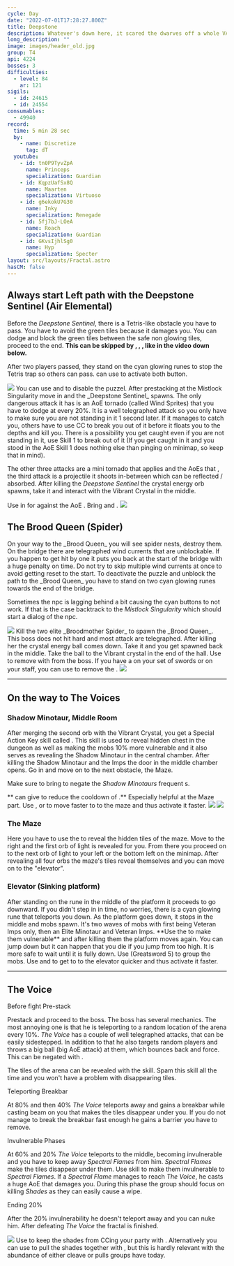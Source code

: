 ```yaml
---
cycle: Day
date: "2022-07-01T17:28:27.800Z"
title: Deepstone
description: Whatever's down here, it scared the dwarves off a whole VAULT of treasure.
long_description: ""
image: images/header_old.jpg
group: T4
api: 4224
bosses: 3
difficulties:
  - level: 84
    ar: 121
sigils:
  - id: 24615
  - id: 24554
consumables:
  - 49940
record:
  time: 5 min 28 sec
  by:
    - name: Discretize
      tag: dT
  youtube:
    - id: tn0P9TyvZpA
      name: Princeps
      specialization: Guardian
    - id: KqpzUafSx8Q
      name: Maarten
      specialization: Virtuoso
    - id: g6ekokU7G30
      name: Inky
      specialization: Renegade
    - id: 5fj7bJ-LOeA
      name: Roach
      specialization: Guardian
    - id: GKvsIjhlSg0
      name: Hyp
      specialization: Specter
layout: src/layouts/Fractal.astro
hasCM: false
---
```


## Always start Left path with the Deepstone Sentinel (Air Elemental)

<Grid>
<GridItem sm="6">

Before the _Deepstone Sentinel_, there is a Tetris-like obstacle you have to pass. You have to avoid the green tiles because it damages you. You can dodge and block the green tiles between the safe non glowing tiles, proceed to the end. **This can be skipped by <Specialization name="Berserker"/>, <Specialization name="Soulbeast"/>, <Specialization name="Firebrand"/>, like in the video down below.**

After two players passed, they stand on the cyan glowing runes to stop the Tetris trap so others can pass. <Specialization name="Elementalist"/> can use <Skill name="Lightning flash"/> to activate both button.
</GridItem>

<GridItem sm="6">
<Image src={import("./images/maze.jpg")} caption="The tetris / green tiles mini event" />
</GridItem>

<GridItem sm="12">
<Tabs>
<Tab specialization="Guardian">
<ProfessionVideo title="Tetris skip" profession="Guardian"  timestamp="189" src="MmJTsOhdQeo"/>
You can use <Skill name="swordofjustice"/> and <Skill name="mercifulinterventioN"/> to disable the puzzel.
</Tab>

<Tab specialization="Soulbeast">
<ProfessionVideo title="Tetris skip" profession="Soulbeast" src="5x1KpI1unYg"/>
</Tab>

<Tab specialization="Berserker">
<ProfessionVideo title="Tetris skip" profession="Berserker" src="29qQ2xU1YHk"/>
</Tab>

<Tab specialization="Weaver">
<ProfessionVideo title="Tetris skip" profession="Weaver" src="Fy1rYx73keI"/>
</Tab>

<Tab specialization="Herald">
<ProfessionVideo title="Tetris skip" profession="Herald" src="DlCSFn5VK18"/>
</Tab>
</Tabs>
</GridItem>

<GridItem sm="7">
After prestacking <Boon name="Might"/> at the Mistlock Singularity move in and the _Deepstone Sentinel_ spawns. The only dangerous attack it has is an AoE tornado (called Wind Sprites) that you have to dodge at every 20%. It is a well telegraphed attack so you only have to make sure you are not standing in it 1 second later. If it manages to catch you, others have to use CC to break you out of it before it floats you to the depths and kill you. There is a possibility you get caught even if you are not standing in it, use Skill 1 to break out of it (If you get caught in it and you stood in the AoE Skill 1 does nothing else than pinging on minimap, so keep that in mind).

The other three attacks are a mini tornado that applies <Condition name="Chilled"/> and the AoEs that <Control name="Daze"/>, the third attack is a projectile it shoots in-between which can be reflected / absorbed. After killing the _Deepstone Sentinel_ the crystal energy orb spawns, take it and interact with the Vibrant Crystal in the middle.

<Tabs>
<Tab specialization="Renegade">
Use <Skill name="Inspiring Reinforcement"/> in <Skill name="Legendary Dwarf Stance" disableText/> for <Boon name="Stability"/> against the AoE <Control name="Daze"/>.
</Tab>

<Tab specialization="Firebrand">
Bring <Skill name="Mantraofliberation"/> and <Skill name="Standyourground"/>.
</Tab>
</Tabs>
</GridItem>

<GridItem sm="5">
<Image src={import("./images/deepstone_sentinel.jpg")} caption="Deepstone Sentinel" />
</GridItem>
</Grid>

## The Brood Queen (Spider)

<Grid>
<GridItem sm="8">
On your way to the _Brood Queen_ you will see spider nests, destroy them. On the bridge there are telegraphed wind currents that are unblockable. If you happen to get hit by one it puts you back at the start of the bridge with a huge penalty on time. Do not try to skip multiple wind currents at once to avoid getting reset to the start. To deactivate the puzzle and unblock the path to the _Brood Queen_ you have to stand on two cyan glowing runes towards the end of the bridge.

Sometimes the npc is lagging behind a bit causing the cyan buttons to not work. If that is the case backtrack to the _Mistlock Singularity_ which should start a dialog of the npc.
</GridItem>

<GridItem sm="4">
<Image src={import("./images/windy_bridge.jpg")} caption="The windy bridge" />
</GridItem>

<GridItem sm="6">
Kill the two elite _Broodmother Spider_ to spawn the _Brood Queen_. This boss does not hit hard and most attack are telegraphed. After killing her the crystal energy ball comes down. Take it and you get spawned back in the middle. Take the ball to the Vibrant crystal in the end of the hall.

<Tabs>
<Tab specialization="Renegade">
Use <Skill name="Legendary Demon Stance"/> to remove <Boon name="Protection"/> with <Skill name="Banish Enchantment"/> from the boss. If you have a <Item id="72872"/> on your set of swords or on your staff, you can use <Skill id="41220"/> to remove the <Boon name="Protection"/>.
</Tab>
</Tabs>
</GridItem>

<GridItem sm="6">
<Image src={import("./images/the_brood_queen.jpg")} caption="Brood Queen" />
</GridItem>
</Grid>

---

## On the way to The Voices

<Grid>
<GridItem sm="6">

### Shadow Minotaur, Middle Room

After merging the second orb with the Vibrant Crystal, you get a Special Action Key skill called <SpecialActionKey name="lightofdeldrimor"/>. This skill is used to reveal hidden chest in the dungeon as well as making the mobs 10% more vulnerable and it also serves as revealing the Shadow Minotaur in the central chamber. After killing the Shadow Minotaur and the Imps the door in the middle chamber opens. Go in and move on to the next obstacle, the Maze.

Make sure to bring <Boon name="Stability"/> to negate the _Shadow Minotaurs_ frequent <Control name="Knockback"/>s.

<Tabs>
<Tab specialization="Renegade">
**<Specialization name="Renegade"/> can give <Boon name="Alacrity"/> to reduce the cooldown of <SpecialActionKey name="lightofdeldrimor"/>.** Especially helpful at the Maze part.
</Tab>

<Tab specialization="Elementalist">
Use <Skill name="Lightning Flash"/>, <Skill name="Ride the Lightning"/> or <Skill id="5516"/> to move faster to to the maze and thus activate it faster.
</Tab>
</Tabs>
</GridItem>

<GridItem sm="6">
<Image src={import("./images/deepstone_middle_room.jpg")} caption="Back in the hallway" />
</GridItem>

<GridItem sm="6">
<Image src={import("./images/disappearing_tiles.jpg")} caption="The maze" />
</GridItem>

<GridItem sm="6">

### The Maze

Here you have to use the <SpecialActionKey name="lightofdeldrimor"/> to reveal the hidden tiles of the maze. Move to the right and the first orb of light is revealed for you. From there you proceed on to the next orb of light to your left or the bottom left on the minimap. After revealing all four orbs the maze's tiles reveal themselves and you can move on to the "elevator".

<ProfessionVideo title="Maze skip for Ranger, Warrior, Guardian, Elementalist and Revenant" profession="Ranger" src="coAfQMSot7s"/>
</GridItem>
</Grid>

### Elevator (Sinking platform)

<Grid>
<GridItem sm="7">
After standing on the rune in the middle of the platform it proceeds to go downward. If you didn't step in in time, no worries, there is a cyan glowing rune that teleports you down. As the platform goes down, it stops in the middle and mobs spawn. It's two waves of mobs with first being Veteran Imps only, then an Elite Minotaur and Veteran Imps. **Use the <SpecialActionKey name="lightofdeldrimor"/> to make them vulnerable** and after killing them the platform moves again. You can jump down but it can happen that you die if you jump from too high. It is more safe to wait until it is fully down.
</GridItem>

<GridItem sm="5">
<Tabs>
<Tab specialization="Guardian">
Use <Skill name="Binding Blade"/> (Greatsword 5) to group the mobs.
</Tab>

<Tab specialization="Elementalist">
Use <Skill name="Lightning Flash"/> and <Skill name="Ride the Lightning"/> to get to to the elevator quicker and thus activate it faster.
</Tab>
</Tabs>
</GridItem>
</Grid>

---

## The Voice

<Grid>
<GridItem sm="8">

Before fight <Label>Pre-stack</Label>

Prestack <Boon name="Might"/> and proceed to the boss. The boss has several mechanics. The most annoying one is that he is teleporting to a random location of the arena every 10%. _The Voice_ has a couple of well telegraphed attacks, that can be easily sidestepped. In addition to that he also targets random players and throws a big ball (big AoE attack) at them, which bounces back and force. This can be negated with <Boon name="Aegis"/>.

The tiles of the arena can be revealed with the <SpecialActionKey name="lightofdeldrimor"/> skill. Spam this skill all the time and you won't have a problem with disappearing tiles.

Teleporting <Label>Breakbar</Label>

At 80% and then 40% _The Voice_ teleports away and gains a breakbar while casting beam on you that makes the tiles disappear under you. If you do not manage to break the breakbar fast enough he gains a barrier you have to remove.

Invulnerable <Label>Phases</Label>

At 60% and 20% _The Voice_ teleports to the middle, becoming invulnerable and you have to keep away _Spectral Flames_ from him. _Spectral Flames_ make the tiles disappear under them. Use <SpecialActionKey name="lightofdeldrimor"/> skill to make them invulnerable to _Spectral Flames_. If a _Spectral Flame_ manages to reach _The Voice_, he casts a huge AoE that damages you. During this phase the group should focus on killing _Shades_ as they can easily cause a wipe.

Ending <Label>20%</Label>

After the 20% invulnerability he doesn't teleport away and you can nuke him. After defeating _The Voice_ the fractal is finished.
</GridItem>

<GridItem sm="4">
<Image src={import("./images/the_voice.jpg")} caption="The Voice" />
<Tabs>
<Tab specialization="Renegade">
Use <Skill name="Legendary Dwarf Stance"/> to keep the shades from CCing your party with <Skill name="Inspiring Reinforcement"/>. Alternatively you can use <Skill name="Legendary Demon Stance"/> to pull the shades together with <Skill name="Call to Anguish"/>, but this is hardly relevant with the abundance of either cleave or pulls groups have today.
</Tab>
</Tabs>
</GridItem>
</Grid>
